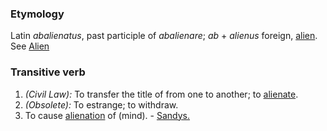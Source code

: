 ===Etymology===
Latin ''abalienatus'', past participle of ''abalienare''; ''ab'' + ''alienus'' foreign, [[alien]]. See [[Alien]]
===Transitive verb===
#''(Civil Law):'' To transfer the title of from one to another; to [[alienate]].
#''(Obsolete):'' To estrange; to withdraw.
#To cause [[alienation]] of (mind). - [[Sandys.]]